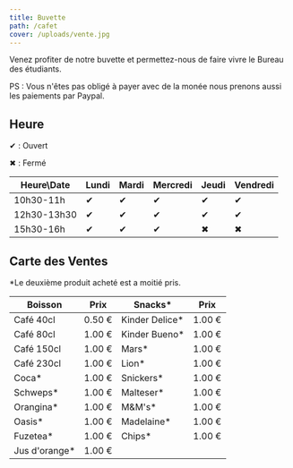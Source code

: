 ```yaml
---
title: Buvette
path: /cafet
cover: /uploads/vente.jpg
---
```

Venez profiter de notre buvette et permettez-nous de faire vivre le Bureau des étudiants.

PS : Vous n'êtes pas obligé à payer avec de la monée nous prenons aussi les paiements par Paypal.

## Heure

✔ : Ouvert

✖ : Fermé

| Heure\Date  | Lundi | Mardi | Mercredi | Jeudi | Vendredi |
| ----------- | ----- | ----- | -------- | ----- | -------- |
| 10h30-11h   | ✔     | ✔     | ✔        | ✔     | ✔        |
| 12h30-13h30 | ✔     | ✔     | ✔        | ✔     | ✔        |
| 15h30-16h   | ✔     | ✔     | ✔        | ✖     | ✖        |

## Carte des Ventes



\*Le deuxième produit acheté est a moitié pris.



| Boisson       | Prix   | Snacks*        | Prix   |
| ------------- | ------ | -------------- | ------ |
| Café 40cl     | 0.50 € | Kinder Delice* | 1.00 € |
| Café 80cl     | 1.00 € | Kinder Bueno*  | 1.00 € |
| Café 150cl    | 1.00 € | Mars*          | 1.00 € |
| Café 230cl    | 1.00 € | Lion*          | 1.00 € |
| Coca*         | 1.00 € | Snickers*      | 1.00 € |
| Schweps*      | 1.00 € | Malteser*      | 1.00 € |
| Orangina*     | 1.00 € | M&M's*         | 1.00 € |
| Oasis*        | 1.00 € | Madelaine*     | 1.00 € |
| Fuzetea*      | 1.00 € | Chips*         | 1.00 € |
| Jus d'orange* | 1.00 € |                |        |





<PaypalButton />

